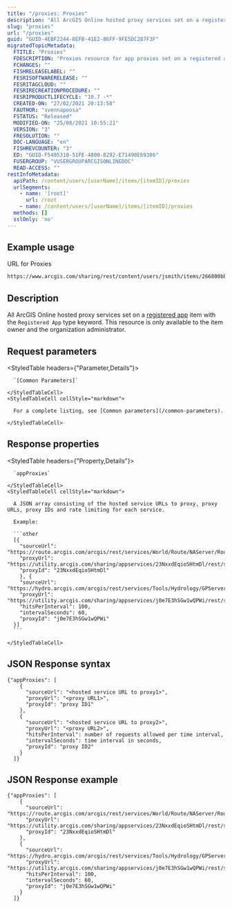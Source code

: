 ```yaml
---
title: "/proxies: Proxies"
description: "All ArcGIS Online hosted proxy services set on a registered app item."
slug: "proxies"
url: "/proxies"
guid: "GUID-4EBF2244-8EFB-41E2-86FF-9FE5DC287F3F"
migratedTopicMetadata:
  FTITLE: "Proxies"
  FDESCRIPTION: "Proxies resource for app proxies set on a registered app item"
  FCHANGES: ""
  FISHRELEASELABEL: ""
  FESRISOFTWARERELEASE: ""
  FESRITAGCLOUD: ""
  FESRIRECREATIONPROCEDURE: ""
  FESRIPRODUCTLIFECYCLE: "10.7 -*"
  CREATED-ON: "27/02/2021 20:13:58"
  FAUTHOR: "svennapoosa"
  FSTATUS: "Released"
  MODIFIED-ON: "25/08/2021 10:55:21"
  VERSION: "3"
  FRESOLUTION: ""
  DOC-LANGUAGE: "en"
  FISHREVCOUNTER: "3"
  ED: "GUID-F5405310-51FE-4800-8292-E71490E69386"
  FUSERGROUP: "VUSERGROUPARCGISONLINEDOC"
  READ-ACCESS: ""
restInfoMetadata:
  apiPath: /content/users/[userName]/items/[itemID]/proxies
  urlSegments:
    - name: '[root]'
      url: /root
    - name: /content/users/[userName]/items/[itemID]/proxies
  methods: []
  sslOnly: 'no'
---
```


## Example usage

URL for Proxies

```markdown
https://www.arcgis.com/sharing/rest/content/users/jsmith/items/266800bbb6814b13be966c1c88a59c4c/proxies
```

## Description

All ArcGIS Online hosted proxy services set on a [registered app](/registered-app) item with the `Registered App` type keyword. This resource is only available to the item owner and the organization administrator.

## Request parameters 

<StyledTable headers={"Parameter,Details"}>
  <StyledTableRow>
    <StyledTableCell cellStyle="markdown">

      `[Common Parameters]` 

    </StyledTableCell>
    <StyledTableCell cellStyle="markdown">

      For a complete listing, see [Common parameters](/common-parameters).

    </StyledTableCell>
  </StyledTableRow>
</StyledTable>

## Response properties

<StyledTable headers={"Property,Details"}>
  <StyledTableRow>
    <StyledTableCell cellStyle="markdown">

      `appProxies` 

    </StyledTableCell>
    <StyledTableCell cellStyle="markdown">

      A JSON array consisting of the hosted service URLs to proxy, proxy URLs, proxy IDs and rate limiting for each service.

      Example: 

      ```other
      [{
        "sourceUrl": "https://route.arcgis.com/arcgis/rest/services/World/Route/NAServer/Route_World",
        "proxyUrl": "https://utility.arcgis.com/sharing/appservices/23NxxdEqioSHtmDl/rest/services/World/Route/NAServer/Route_World",
        "proxyId": "23NxxdEqioSHtmDl"
        }, {
        "sourceUrl": "https://hydro.arcgis.com/arcgis/rest/services/Tools/Hydrology/GPServer",
        "proxyUrl": "https://utility.arcgis.com/sharing/appservices/j0e7E3hSGw1wQPWi/rest/services/Tools/Hydrology/GPServer",
        "hitsPerInterval": 100,
        "intervalSeconds": 60,
        "proxyId": "j0e7E3hSGw1wQPWi"
      }]
      ```
      
    </StyledTableCell>
  </StyledTableRow>
</StyledTable>

## JSON Response syntax

```other
{"appProxies": [
    {
      "sourceUrl": "<hosted service URL to proxy1>",
      "proxyUrl": "<proxy URL1>",
      "proxyId": "proxy ID1"
    },
    {
      "sourceUrl": "<hosted service URL to proxy2>",
      "proxyUrl": "<proxy URL2>",
      "hitsPerInterval": number of requests allowed per time interval,
      "intervalSeconds": time interval in seconds,
      "proxyId": "proxy ID2"
    }
  ]}
``` 

## JSON Response example

```other
{"appProxies": [
    {
      "sourceUrl": "https://route.arcgis.com/arcgis/rest/services/World/Route/NAServer/Route_World",
      "proxyUrl": "https://utility.arcgis.com/sharing/appservices/23NxxdEqioSHtmDl/rest/services/World/Route/NAServer/Route_World",
      "proxyId": "23NxxdEqioSHtmDl"
    },
    {
      "sourceUrl": "https://hydro.arcgis.com/arcgis/rest/services/Tools/Hydrology/GPServer",
      "proxyUrl": "https://utility.arcgis.com/sharing/appservices/j0e7E3hSGw1wQPWi/rest/services/Tools/Hydrology/GPServer",
      "hitsPerInterval": 100,
      "intervalSeconds": 60,
      "proxyId": "j0e7E3hSGw1wQPWi"
    }
  ]}
```

 
